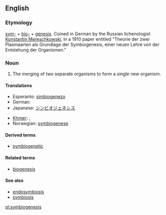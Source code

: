 ==English==

===Etymology===

[[sym-]] + [[bio-]] + [[genesis]].  Coined in German by the Russian lichenologist [[w:Konstantin Mereschkowski|Konstantin Mereschkowski]], in a 1910 paper entitled "Theorie der zwei Plasmaarten als Grundlage der Symbiogenesis, einer neuen Lehre von der Entstehung der Organismen."

===Noun===
{{en-noun|symbiogeneses}}
{{wikipedia}}

# {{biology}} The merging of two separate organisms to form a single new organism.

====Translations====
{{trans-top|merging of organisms to form a new organism}}
* Esperanto: [[simbiogenezo]]
* German: {{t+|de|Symbiogenese|f}}
* Japanese: [[シンビオジェネシス]]
{{trans-mid}}
* [[Khmer]]: {{t-|km|សហជីវជៈ|tr=sak hak ji vak jeak|sc=Khmr}}, {{t-|km|សហជីវៈកំណើត|tr=sak hak ji vak kom nert|sc=Khmr}}
* Norwegian: [[symbiogenese]]
{{trans-bottom}}

====Derived terms====
* [[symbiogenetic]]

====Related terms====
* [[biogenesis]]

====See also====
* [[endosymbiosis]]
* [[symbiosis]]

[[pl:symbiogenesis]]